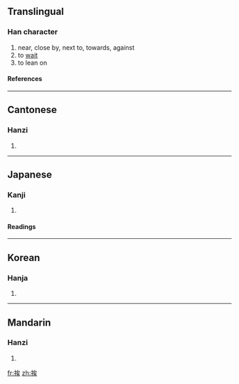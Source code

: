 ==Translingual==
===Han character===
{{Han char|rn=64|rad=手|as=07|sn=10|four=5303<sub>4</sub>|canj=手戈人大 (QIOK)}}
# near, close by, next to, towards, against
# to [[wait]]
# to lean on
====References====
{{Han ref|kx=0431.180|dkj=12082|dj=0780.250|hdz=31888.050|uh=6328|ud=25384|bh=AEC1|bd=44737}}
----
==Cantonese==
===Hanzi===
{{yue-hanzi|jyut=|y=aai1}}
# {{defn|Cantonese}}
----
==Japanese==
===Kanji===
{{ja-kanji|grade=|rs=手07}}
# {{defn|Japanese}} 
====Readings====
{{ja-readings|on=[[あい]] (ai)|kun=[[ひらく]] (hiraku)}}
----
==Korean==
===Hanja===
{{ko-hanja|hangeul=애|eumhun=|rv=ae|mr=ae|y=ay}}
# {{defn|Korean}}
----
==Mandarin==
===Hanzi===
{{cmn-hanzi|pin=[[āi]] ([[ai1]]), [[ái]] ([[ai2]])|wg=ai<sup>1</sup>, ai<sup>2</sup>}}
# {{defn|Mandarin}}

[[fr:挨]]
[[zh:挨]]